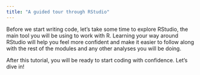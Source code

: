 ```yaml
---
title: "A guided tour through RStudio"
---
```


Before we start writing code, let's take some time to explore RStudio, the main tool you will be using to work with R. Learning your way around RStudio will help you feel more confident and make it easier to follow along with the rest of the modules and any other analyses you will be doing. 

After this tutorial, you will be ready to start coding with confidence. Let's dive in! 